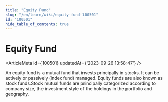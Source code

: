 ```yaml
---
title: "Equity Fund"
slug: "/en/learn/wiki/equity-fund-100501"
id: "100501"
hide_table_of_contents: true
---
```



# Equity Fund

<ArticleMeta id={100501} updatedAt={'2023-09-26 13:58:47'} />
<div className='border-solid border-b border-t-0 my-4 border-[var(--ifm-color-gray-300)]' />

An equity fund is a mutual fund that invests principally in stocks. It can be actively or passively (index fund) managed. Equity funds are also known as stock funds.Stock mutual funds are principally categorized according to company size, the investment style of the holdings in the portfolio and geography.
